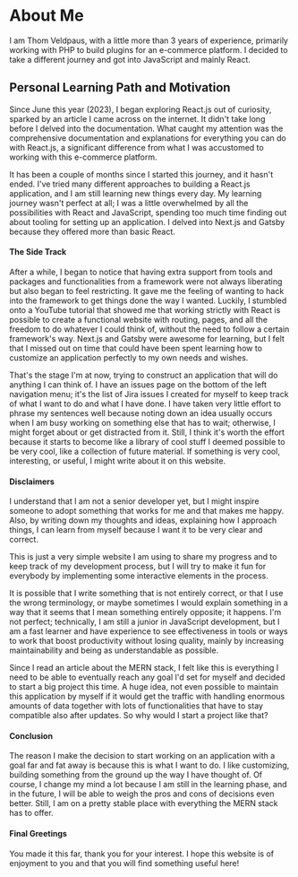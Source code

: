 # About Me

I am Thom Veldpaus, with a little more than 3 years of experience, primarily working with PHP to build plugins for an e-commerce platform. I decided to take a different journey and got into JavaScript and mainly React.

## Personal Learning Path and Motivation

Since June this year (2023), I began exploring React.js out of curiosity, sparked by an article I came across on the internet. It didn't take long before I delved into the documentation. What caught my attention was the comprehensive documentation and explanations for everything you can do with React.js, a significant difference from what I was accustomed to working with this e-commerce platform.

It has been a couple of months since I started this journey, and it hasn't ended. I've tried many different approaches to building a React.js application, and I am still learning new things every day. My learning journey wasn't perfect at all; I was a little overwhelmed by all the possibilities with React and JavaScript, spending too much time finding out about tooling for setting up an application. I delved into Next.js and Gatsby because they offered more than basic React.

#### The Side Track

After a while, I began to notice that having extra support from tools and packages and functionalities from a framework were not always liberating but also began to feel restricting. It gave me the feeling of wanting to hack into the framework to get things done the way I wanted. Luckily, I stumbled onto a YouTube tutorial that showed me that working strictly with React is possible to create a functional website with routing, pages, and all the freedom to do whatever I could think of, without the need to follow a certain framework's way. Next.js and Gatsby were awesome for learning, but I felt that I missed out on time that could have been spent learning how to customize an application perfectly to my own needs and wishes.

That's the stage I'm at now, trying to construct an application that will do anything I can think of. I have an issues page on the bottom of the left navigation menu; it's the list of Jira issues I created for myself to keep track of what I want to do and what I have done. I have taken very little effort to phrase my sentences well because noting down an idea usually occurs when I am busy working on something else that has to wait; otherwise, I might forget about or get distracted from it. Still, I think it's worth the effort because it starts to become like a library of cool stuff I deemed possible to be very cool, like a collection of future material. If something is very cool, interesting, or useful, I might write about it on this website.

#### Disclaimers

I understand that I am not a senior developer yet, but I might inspire someone to adopt something that works for me and that makes me happy. Also, by writing down my thoughts and ideas, explaining how I approach things, I can learn from myself because I want it to be very clear and correct.

This is just a very simple website I am using to share my progress and to keep track of my development process, but I will try to make it fun for everybody by implementing some interactive elements in the process.

It is possible that I write something that is not entirely correct, or that I use the wrong terminology, or maybe sometimes I would explain something in a way that it seems that I mean something entirely opposite; it happens. I'm not perfect; technically, I am still a junior in JavaScript development, but I am a fast learner and have experience to see effectiveness in tools or ways to work that boost productivity without losing quality, mainly by increasing maintainability and being as understandable as possible.

Since I read an article about the MERN stack, I felt like this is everything I need to be able to eventually reach any goal I'd set for myself and decided to start a big project this time. A huge idea, not even possible to maintain this application by myself if it would get the traffic with handling enormous amounts of data together with lots of functionalities that have to stay compatible also after updates. So why would I start a project like that?

#### Conclusion

The reason I make the decision to start working on an application with a goal far and fat away is because this is what I want to do. I like customizing, building something from the ground up the way I have thought of. Of course, I change my mind a lot because I am still in the learning phase, and in the future, I will be able to weigh the pros and cons of decisions even better. Still, I am on a pretty stable place with everything the MERN stack has to offer.

#### Final Greetings

You made it this far, thank you for your interest. I hope this website is of enjoyment to you and that you will find something useful here!
